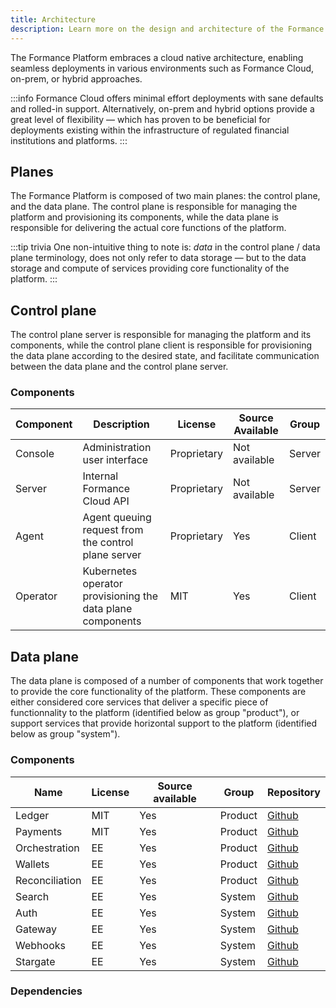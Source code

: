 ```yaml
---
title: Architecture
description: Learn more on the design and architecture of the Formance Platform.
---
```


<!-- The Formance Platform is composed of a number of components that work together to provide a reliable and highly modular platform. These components are either considered are core services that enable a specific goal, or support services that provide horizontal functionality to the platform. -->

The Formance Platform embraces a cloud native architecture, enabling seamless deployments in various environments such as Formance Cloud, on-prem, or hybrid approaches.

:::info
Formance Cloud offers minimal effort deployments with sane defaults and rolled-in support. Alternatively, on-prem and hybrid options provide a great level of flexibility — which has proven to be beneficial for deployments existing within the infrastructure of regulated financial institutions and platforms.
:::

## Planes

The Formance Platform is composed of two main planes: the control plane, and the data plane. The control plane is responsible for managing the platform and provisioning its components, while the data plane is responsible for delivering the actual core functions of the platform.

:::tip trivia
One non-intuitive thing to note is: _data_ in the control plane / data plane terminology, does not only refer to data storage — but to the data storage and compute of services providing core functionality of the platform.
:::

## Control plane

The control plane server is responsible for managing the platform and its components, while the control plane client is responsible for provisioning the data plane according to the desired state, and facilitate communication between the data plane and the control plane server.

### Components

| Component         | Description                                               | License     | Source Available | Group   |
|-------------------|-----------------------------------------------------------|-------------|------------------|---------|
| Console           | Administration user interface                             | Proprietary | Not available    | Server  |
| Server            | Internal Formance Cloud API                               | Proprietary | Not available    | Server  |
| Agent             | Agent queuing request from the control plane server       | Proprietary        | Yes              | Client  |
| Operator          | Kubernetes operator provisioning the data plane components| MIT        | Yes              | Client  |


## Data plane

The data plane is composed of a number of components that work together to provide the core functionality of the platform. These components are either considered core services that deliver a specific piece of functionnality to the platform (identified below as group "product"), or support services that provide horizontal support to the platform (identified below as group "system").

### Components

| Name          | License | Source available | Group    | Repository |
|---------------|---------|------------------|---------|------------|
| Ledger        | MIT     | Yes              | Product | [Github](https://github.com/formancehq/stack/tree/main/components/ledger) |
| Payments      | MIT     | Yes              | Product | [Github](https://github.com/formancehq/stack/tree/main/components/payments) |
| Orchestration | EE      | Yes              | Product | [Github](https://github.com/formancehq/stack/tree/main/ee/orchestration) |
| Wallets       | EE     | Yes              | Product | [Github](https://github.com/formancehq/stack/tree/main/ee/wallets) |
| Reconciliation      | EE    | Yes              | Product  | [Github](https://github.com/formancehq/stack/tree/main/ee/reconciliation) |
| Search        | EE     | Yes              | System  | [Github](https://github.com/formancehq/stack/tree/main/ee/search) |
| Auth          | EE     | Yes              | System  | [Github](https://github.com/formancehq/stack/tree/main/ee/auth) |
| Gateway       | EE     | Yes              | System  | [Github](https://github.com/formancehq/stack/tree/main/ee/gateway) |
| Webhooks      | EE     | Yes              | System  | [Github](https://github.com/formancehq/stack/tree/main/ee/webhooks) |
| Stargate      | EE    | Yes              | System  | [Github](https://github.com/formancehq/stack/tree/main/ee/stargate) |

### Dependencies
